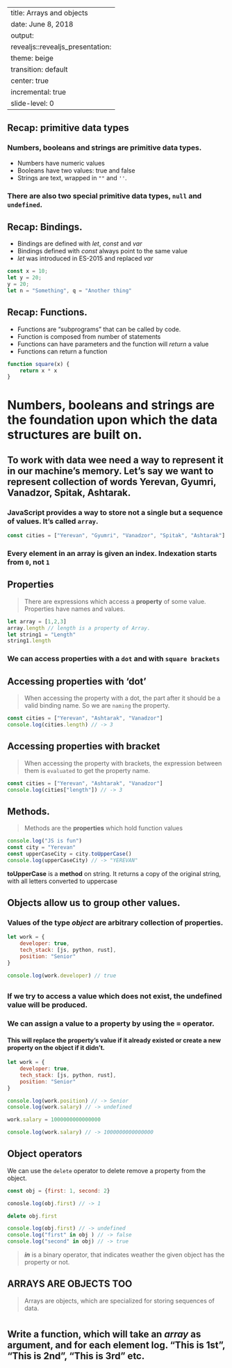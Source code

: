 

---
title: Arrays and objects
date: June 8, 2018
output:
    revealjs::revealjs_presentation:
        theme: beige
        transition: default
        center: true
        incremental: true
        slide-level: 0
---

## Recap: primitive data types

### Numbers, booleans and strings are primitive data types.

* Numbers have numeric values
* Booleans have two values: true and false
* Strings are text, wrapped in `""` and `''`.

### There are also two special primitive data types, `null` and `undefined`.

## Recap: Bindings.
* Bindings are defined with *let*, *const* and *var*
* Bindings defined with *const* always point to the same value
* *let* was introduced in ES-2015 and replaced *var*

```javascript
const x = 10;
let y = 20;
y = 20;
let n = "Something", q = "Another thing"
```

## Recap: Functions.
* Functions are "subprograms" that can be called by code.
* Function is composed from number of statements
* Functions can have parameters and the function will *return* a value
* Functions can return a function

```javascript
function square(x) {
    return x * x
}
```
# Numbers, booleans and strings are the foundation upon which the data structures are built on.

## To work with data wee need a way to represent it in our machine's memory. Let's say we want to represent collection of words Yerevan, Gyumri, Vanadzor, Spitak, Ashtarak.

### JavaScript provides a way to store not a single but a sequence of values. It's called `array`.

```javascript
const cities = ["Yerevan", "Gyumri", "Vanadzor", "Spitak", "Ashtarak"]
```

### Every element in an array is given an index. Indexation starts from `0`, not `1`

## Properties
> There are expressions which access a **property** of some value. Properties have names and values.

```javascript
let array = [1,2,3]
array.length // length is a property of Array.
let string1 = "Length"
string1.length
```

### We can access properties with a `dot` and with `square brackets`

## Accessing properties with 'dot'

> When accessing the property with a dot, the part after it should be a valid binding name. So we are `naming` the property.

```javascript
const cities = ["Yerevan", "Ashtarak", "Vanadzor"]
console.log(cities.length) // -> 3
```

## Accessing properties with bracket

> When accessing the property with brackets, the expression between them is `evaluated` to get the property name.

```javascript
const cities = ["Yerevan", "Ashtarak", "Vanadzor"]
console.log(cities["length"]) // -> 3
```


## Methods.
> Methods are the **properties** which hold function values

```javascript
console.log("JS is fun")
const city = "Yerevan"
const upperCaseCity = city.toUpperCase()
console.log(upperCaseCity) // -> "YEREVAN"
```

 **toUpperCase** is a **method** on string. It returns a copy of the original string, with all letters converted to uppercase

## Objects allow us to group other values.
### Values of the type *object* are arbitrary collection of properties.

```javascript
let work = {
    developer: true,
    tech_stack: [js, python, rust],
    position: "Senior"
}

console.log(work.developer) // true
```

##

### If we try to access a value which does not exist, the undefined value will be produced.

### We can assign a value to a property by using the = operator.

#### This will replace the property’s value if it already existed or create a new property on the object if it didn’t.

```javascript
let work = {
    developer: true,
    tech_stack: [js, python, rust],
    position: "Senior"
}

console.log(work.position) // -> Senior
console.log(work.salary) // -> undefined

work.salary = 1000000000000000

console.log(work.salary) // -> 1000000000000000
```

## Object operators

We can use the `delete` operator to delete remove a property from the object.

```javascript
const obj = {first: 1, second: 2}

conosle.log(obj.first) // -> 1

delete obj.first

console.log(obj.first) // -> undefined
console.log("first" in obj ) // -> false
console.log("second" in obj) // -> true
```

> ***in***  is a binary operator, that indicates weather the given object has the property or not.

## ARRAYS ARE OBJECTS TOO

> Arrays are objects, which are specialized for storing sequences of data.

#

## Write a function, which will take an *array* as argument, and for each element log. "This is 1st", "This is 2nd", "This is 3rd" etc.

